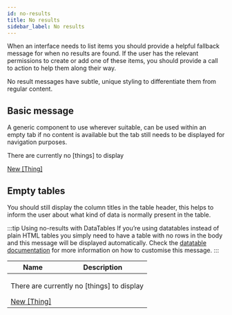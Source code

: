 ```yaml
---
id: no-results
title: No results
sidebar_label: No results
---
```



When an interface needs to list items you should provide a helpful fallback message for when no results are found. If the user has the relevant permissions to create or add one of these items, you should provide a call to action to help them along their way.

No result messages have subtle, unique styling to differentiate them from regular content.

## Basic message

A generic component to use wherever suitable, can be used within an empty tab if no content is available but the tab still needs to be displayed for navigation purposes.

<div className="d-example">
  <div className="no-results">
    <div className="no-results__message">
        <p>There are currently no [things] to display</p>
    </div>
    <a href="#" className="btn btn--primary no-results__action">New [Thing]</a>
  </div>
</div>

## Empty tables

You should still display the column titles in the table header, this helps to inform the user about what kind of data is normally present in the table.

:::tip Using no-results with DataTables
If you’re using datatables instead of plain HTML tables you simply need to have a table with no rows in the body and this message will be displayed automatically. Check the [datatable documentation](/docs/components/datatable#no-results) for more information on how to customise this message.
:::

<div className="d-example">
  <table className="table table--full">
    <thead>
      <tr>
        <th>Name</th>
        <th>Description</th>
      </tr>
    </thead>
    <tbody>
      <tr>
        <td className="no-results" colspan="2">
          <div className="no-results__message">
            <p>There are currently no [things] to display</p>
          </div>
          <a href="#" className="btn btn--primary no-results__action">New [Thing]</a>
        </td>
      </tr>
    </tbody>
  </table>
</div>